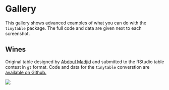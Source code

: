 # Gallery

This gallery shows advanced examples of what you can do with the `tinytable` package. The full code and data are given next to each screenshot.

## Wines

Original table designed by [Abdoul Madjid](https://www.abdoulblog.com) and submitted to the RStudio table contest in `gt` format. Code and data for the `tinytable` converstion are [available on Github.](https://github.com/vincentarelbundock/tinytable/tree/main/gallery/wines)

![](figures/gallery_wines.png){fig-alt="Table showing a list of wines with various attributes including price, rating, and origin."}
